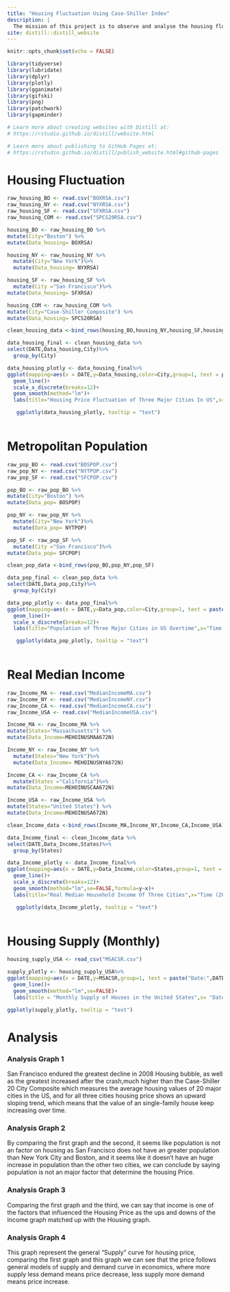 ```yaml
---
title: "Housing Fluctuation Using Case-Shiller Index"
description: |
  The mission of this project is to observe and analyse the housing fluctuation of an single familly house from 2001 to 2021 of three cities: Boston, New York City and San Francisco using Case-Shiller Housing Index, as well as trying to determine the factors that might influenced the housing prices.  
site: distill::distill_website
---
```

```r
knitr::opts_chunk$set(echo = FALSE)

library(tidyverse)
library(lubridate)
library(dplyr)
library(plotly)
library(gganimate)
library(gifski)
library(png)
library(patchwork)
library(gapminder)

# Learn more about creating websites with Distill at:
# https://rstudio.github.io/distill/website.html

# Learn more about publishing to GitHub Pages at:
# https://rstudio.github.io/distill/publish_website.html#github-pages
```

# Housing Fluctuation #
```r

raw_housing_BO <- read.csv("BOXRSA.csv")
raw_housing_NY <- read.csv("NYXRSA.csv")
raw_housing_SF <- read.csv("SFXRSA.csv")
raw_housing_COM <- read.csv("SPCS20RSA.csv")

housing_BO <- raw_housing_BO %>%
mutate(City="Boston") %>%
mutate(Data_housing= BOXRSA)

housing_NY <- raw_housing_NY %>%
  mutate(City="New York")%>%
  mutate(Data_housing= NYXRSA)

housing_SF <- raw_housing_SF %>%
  mutate(City ="San Francisco")%>%
mutate(Data_housing= SFXRSA)

housing_COM <- raw_housing_COM %>%
mutate(City="Case-Shiller Composite") %>%
mutate(Data_housing= SPCS20RSA)

clean_housing_data <-bind_rows(housing_BO,housing_NY,housing_SF,housing_COM)
```

```r
data_housing_final <- clean_housing_data %>%
select(DATE,Data_housing,City)%>%
  group_by(City) 
```

```r
data_housing_plotly <- data_housing_final%>%
ggplot(mapping=aes(x = DATE,y=Data_housing,color=City,group=1, text = paste("Date:",DATE, "\n")))+
  geom_line()+
  scale_x_discrete(breaks=12)+
  geom_smooth(method="lm")+
  labs(title="Housing Price Fluctuation of Three Major Cities In US",x="Time (2000-2021)",y="Case-Shiller Housing Price Index")

   ggplotly(data_housing_plotly, tooltip = "text")
     
```

# Metropolitan Population #
```r
raw_pop_BO <- read.csv("BOSPOP.csv")
raw_pop_NY <- read.csv("NYTPOP.csv")
raw_pop_SF <- read.csv("SFCPOP.csv")

pop_BO <- raw_pop_BO %>%
mutate(City="Boston") %>%
mutate(Data_pop= BOSPOP)

pop_NY <- raw_pop_NY %>%
  mutate(City="New York")%>%
  mutate(Data_pop= NYTPOP)

pop_SF <- raw_pop_SF %>%
  mutate(City ="San Francisco")%>%
mutate(Data_pop= SFCPOP)

clean_pop_data <-bind_rows(pop_BO,pop_NY,pop_SF)
```

```r
data_pop_final <- clean_pop_data %>%
select(DATE,Data_pop,City)%>%
  group_by(City) 
```

```r
data_pop_plotly <- data_pop_final%>%
ggplot(mapping=aes(x = DATE,y=Data_pop,color=City,group=1, text = paste("Date:",DATE, "\n")))+
  geom_line()+
  scale_x_discrete(breaks=12)+
  labs(title="Population of Three Major Cities in US Overtime",x="Time (2000-2020)",y="Metro Population In Thousands")

   ggplotly(data_pop_plotly, tooltip = "text")
     
```

# Real Median Income #
```r
raw_Income_MA <- read.csv("MedianIncomeMA.csv")
raw_Income_NY <- read.csv("MedianIncomeNY.csv")
raw_Income_CA <- read.csv("MedianIncomeCA.csv")
raw_Income_USA <- read.csv("MedianIncomeUSA.csv")

Income_MA <- raw_Income_MA %>%
mutate(States="Massachusetts") %>%
mutate(Data_Income=MEHOINUSMAA672N)

Income_NY <- raw_Income_NY %>%
  mutate(States="New York")%>%
  mutate(Data_Income= MEHOINUSNYA672N)

Income_CA <- raw_Income_CA %>%
  mutate(States ="California")%>%
mutate(Data_Income=MEHOINUSCAA672N)

Income_USA <- raw_Income_USA %>%
mutate(States="United States") %>%
mutate(Data_Income=MEHOINUSA672N)

clean_Income_data <-bind_rows(Income_MA,Income_NY,Income_CA,Income_USA)
```

```r
data_Income_final <- clean_Income_data %>%
select(DATE,Data_Income,States)%>%
  group_by(States) 
```

```r
data_Income_plotly <- data_Income_final%>%
ggplot(mapping=aes(x = DATE,y=Data_Income,color=States,group=1, text = paste("Date:",DATE, "\n")))+
  geom_line()+
  scale_x_discrete(breaks=12)+
  geom_smooth(method="lm",se=FALSE,formula=y~x)+
  labs(title="Real Median Household Income Of Three Cities",x="Time (2000-2020)",y="US Adjusted Dollar")

   ggplotly(data_Income_plotly, tooltip = "text")
     
```

# Housing Supply (Monthly) #
```r
housing_supply_USA <- read_csv("MSACSR.csv")

supply_plotly <- housing_supply_USA%>%
ggplot(mapping=aes(x = DATE,y=MSACSR,group=1, text = paste("Date:",DATE, "\n")))+
  geom_line()+
  geom_smooth(method="lm",se=FALSE)+
  labs(title = "Monthly Supply of Houses in the United States",x= "Date(2000-2021)",y="Month's Supply")

ggplotly(supply_plotly, tooltip = "text")
```

# Analysis #

### Analysis Graph 1 ###
San Francisco endured the greatest decline in 2008 Housing bubble, as well as the greatest increased after the crash,much higher than the Case-Shiller 20 City Composite which measures the average housing values of 20 major cities in the US, and for all three cities housing price shows an upward sloping trend, which means that the value of an single-family house keep increasing over time. 


### Analysis Graph 2 ###
By comparing the first graph and the second, it seems like population is not an factor on housing as San Francisco does not have an greater population than New York City and Boston, and it seems like it doesn't have an huge increase in population than the other two cities, we can conclude by saying population is not an major factor that determine the housing Price. 

### Analysis Graph 3 ###
Comparing the first graph and the third, we can say that income is one of the factors that influenced the Housing Price as the ups and downs of the Income graph matched up with the Housing graph. 

### Analysis Graph 4 ###
This graph represent the general "Supply" curve for housing price, comparing the first graph and this graph we can see that the price follows general models of supply and demand curve in economics, where more supply less demand means price decrease, less supply more demand means price increase. 



